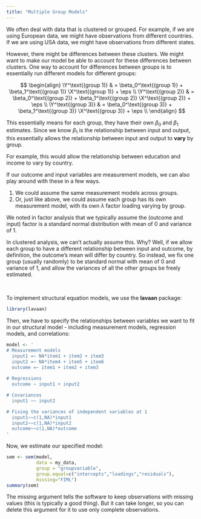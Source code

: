 ```yaml
---
title: "Multiple Group Models"
---
```


We often deal with data that is clustered or grouped. For example, if we are using European data, we might have observations from different countries. If we are using USA data, we might have observations from different states.

However, there might be differences between these clusters. We might want to make our model be able to account for these differences between clusters. One way to account for differences between groups is to essentially run different models for different groups:

$$
\begin{align}
\Y^\text{(group 1)} & = \beta_0^\text{(group 1)} + \beta_1^\text{(group 1)} \X^\text{(group 1)} + \eps \\
\Y^\text{(group 2)} & = \beta_0^\text{(group 2)} + \beta_1^\text{(group 2)} \X^\text{(group 2)} + \eps \\
\Y^\text{(group 3)} & = \beta_0^\text{(group 3)} + \beta_1^\text{(group 3)} \X^\text{(group 3)} + \eps \\
\end{align}
$$

This essentially means for each group, they have their own $\beta_0$ and $\beta_1$ estimates. Since we know $\beta_1$ is the relationship between input and output, this essentially allows the relationship between input and output to **vary** by group.

::: small
For example, this would allow the relationship between education and income to vary by country.
:::

If our outcome and input variables are measurement models, we can also play around with these in a few ways.

1.  We could assume the same measurement models across groups.
2.  Or, just like above, we could assume each group has its own measurement model, with its own $\lambda$ factor loading varying by group.

We noted in factor analysis that we typically assume the (outcome and input) factor is a standard normal distribution with mean of 0 and variance of 1.

In clustered analysis, we can't actually assume this. Why? Well, if we allow each group to have a different relationship between input and outcome, by definition, the outcome's mean will differ by country. So instead, we fix one group (usually randomly) to be standard normal with mean of 0 and variance of 1, and allow the variances of all the other groups be freely estimated.

<br />

To implement structural equation models, we use the **lavaan** package:

```r
library(lavaan)
```

Then, we have to specify the relationships between variables we want to fit in our structural model - including measurement models, regression models, and correlations:

```r
model <- '
# Measurement models 
  input1 =~ NA*item1 + item2 + item3
  input2 =~ NA*item4 + item5 + item6
  outcome =~ item1 + item2 + item3
  
# Regressions
  outcome ~ input1 + input2

# Covariances
  input1 ~~ input2

# Fixing the variances of independent variables at 1
  input1~~c(1,NA)*input1
  input2~~c(1,NA)*input2
  outcome~~c(1,NA)*outcome
'
```

Now, we estimate our specified model:

```r
sem <- sem(model,
           data = my_data,
           group = "groupvariable",
           group.equal=c("intercepts","loadings","residuals"),
           missing="FIML")
summary(sem)
```

::: small
The missing argument tells the software to keep observations with missing values (this is typically a good thing). But it can take longer, so you can delete this argument for it to use only complete observations.
:::
